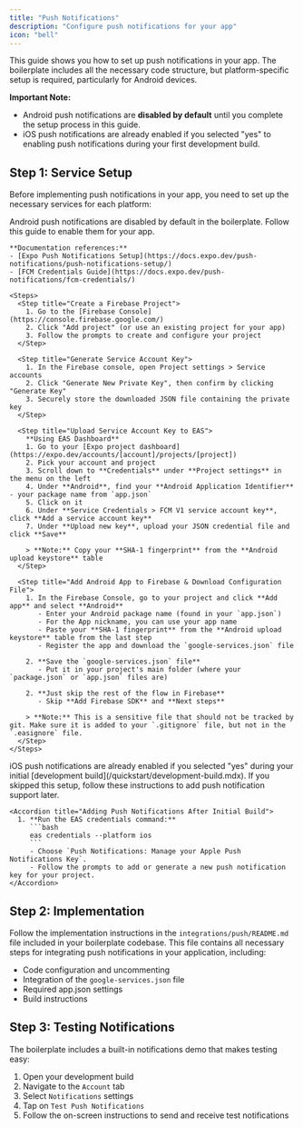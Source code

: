 ```yaml
---
title: "Push Notifications"
description: "Configure push notifications for your app"
icon: "bell"
---
```


This guide shows you how to set up push notifications in your app. The boilerplate includes all the necessary code structure, but platform-specific setup is required, particularly for Android devices.

**Important Note:** 
- Android push notifications are **disabled by default** until you complete the setup process in this guide.
- iOS push notifications are already enabled if you selected "yes" to enabling push notifications during your first development build.

## Step 1: Service Setup

Before implementing push notifications in your app, you need to set up the necessary services for each platform:

<Tabs>
  <Tab title="Android Setup (FCM)">
    <Tip>
      Android push notifications are disabled by default in the boilerplate. Follow this guide to enable them for your app.
    </Tip>

    **Documentation references:**
    - [Expo Push Notifications Setup](https://docs.expo.dev/push-notifications/push-notifications-setup/)
    - [FCM Credentials Guide](https://docs.expo.dev/push-notifications/fcm-credentials/)
    
    <Steps>
      <Step title="Create a Firebase Project">
        1. Go to the [Firebase Console](https://console.firebase.google.com/)
        2. Click "Add project" (or use an existing project for your app)
        3. Follow the prompts to create and configure your project
      </Step>

      <Step title="Generate Service Account Key">
        1. In the Firebase console, open Project settings > Service accounts
        2. Click "Generate New Private Key", then confirm by clicking "Generate Key"
        3. Securely store the downloaded JSON file containing the private key
      </Step>

      <Step title="Upload Service Account Key to EAS">
        **Using EAS Dashboard**
        1. Go to your [Expo project dashboard](https://expo.dev/accounts/[account]/projects/[project])
        2. Pick your account and project
        3. Scroll down to **Credentials** under **Project settings** in the menu on the left
        4. Under **Android**, find your **Android Application Identifier** - your package name from `app.json`
        5. Click on it
        6. Under **Service Credentials > FCM V1 service account key**, click **Add a service account key**
        7. Under **Upload new key**, upload your JSON credential file and click **Save**

        > **Note:** Copy your **SHA-1 fingerprint** from the **Android upload keystore** table
      </Step>

      <Step title="Add Android App to Firebase & Download Configuration File">
        1. In the Firebase Console, go to your project and click **Add app** and select **Android**
           - Enter your Android package name (found in your `app.json`)
           - For the App nickname, you can use your app name
           - Paste your **SHA-1 fingerprint** from the **Android upload keystore** table from the last step
           - Register the app and download the `google-services.json` file
        
        2. **Save the `google-services.json` file**
           - Put it in your project's main folder (where your `package.json` or `app.json` files are)
        
        2. **Just skip the rest of the flow in Firebase**
           - Skip **Add Firebase SDK** and **Next steps**
        
        > **Note:** This is a sensitive file that should not be tracked by git. Make sure it is added to your `.gitignore` file, but not in the `.easignore` file.
      </Step>
    </Steps>
  </Tab>

  <Tab title="iOS Setup (APNs)">
    <Tip>
      iOS push notifications are already enabled if you selected "yes" during your initial [development build](/quickstart/development-build.mdx). If you skipped this setup, follow these instructions to add push notification support later.
    </Tip>

    <Accordion title="Adding Push Notifications After Initial Build">
      1. **Run the EAS credentials command:**
         ```bash
         eas credentials --platform ios
         ```
         - Choose `Push Notifications: Manage your Apple Push Notifications Key`.
         - Follow the prompts to add or generate a new push notification key for your project.
    </Accordion>
  </Tab>
</Tabs>

## Step 2: Implementation

Follow the implementation instructions in the `integrations/push/README.md` file included in your boilerplate codebase. This file contains all necessary steps for integrating push notifications in your application, including:

- Code configuration and uncommenting
- Integration of the `google-services.json` file 
- Required app.json settings
- Build instructions

## Step 3: Testing Notifications

The boilerplate includes a built-in notifications demo that makes testing easy:

1. Open your development build
2. Navigate to the `Account` tab 
3. Select `Notifications` settings
4. Tap on `Test Push Notifications`
5. Follow the on-screen instructions to send and receive test notifications